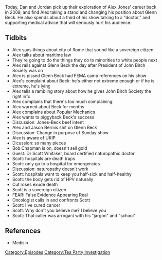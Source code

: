 {{DEFAULTSORT:
    #_EPISODE_0237:March 27, 2009
}}{{Episode
    | title           = March 27, 2009
    | caption         = Listen to this episode on [https://knowledgefight.libsyn.com/knowledge-fight-march-27-2009 Libsyn] [https://open.spotify.com/episode/36ASJKo2u8752euq3QTKID Spotify]
    | episodeNumber   = 237
    | length          = 01:26:23
    | airDate         = December 10, 2018
    | coverageDate    = March 27, 2009
    | episodeType     = [[:Category:Tea Party Investigation|Tea Party Investigation]]
    | appearance      = [[Glenn Beck]], [[Jason Bermis]], [[Bob Chapman]], [[Scott Whitaker]]
    | previousEpisode = [[236: December 4-5, 2018]]
    | nextEpisode     = [[238: Coach Dave]]
}}

{{Stub}}

Today, Dan and Jordan pick up their exploration of Alex Jones' career back in 2009, and find Alex taking a stand and changing his position about Glenn Beck. He also spends about a third of his show talking to a "doctor," and supporting medical advice that will seriously hurt his audience.

==Tidbits==

*Alex says things about city of Rome that sound like a sovereign citizen
*Alex talks about maritime law
*They're going to do the things they do to minorities to white people next
*Alex rails against Glenn Beck the day after President of John Birch Society was on
*Alex is pissed Glenn Beck had FEMA camp references on his show
*Alex's complaint about Beck: he's either not extreme enough or if he is extreme, he's lying
*Alex tells a rambling story about how he gives John Birch Society the right info
*Alex complains that there's too much complaining
*Alex warned about Beck for months
*Alex complains about Popular Mechanics
*Alex wants to piggyback Beck's success
*Discussion: Jones-Beck beef intent
*Alex and Jason Bermis shit on Glenn Beck
*Discussion: Change in purpose of Sunday show
*Alex is aware of UKIP
*Dicussion: so many pieces
*Bob Chapman is on, doesn't sell gold
*Guest: Dr Scott Whitaker, board certified naturopathic doctor
*Scott: hospitals are death traps
*Scott: only go to a hospital for emergencies
*Discussion: naturopathy doesn't work
*Scott: hospitals want to keep you half-sick and half-healthy
*Scott: the body gets rid of HPV naturally
*Cut roses exude death
*Scott is a sovereign citizen
*FEAR: False Evidence Appearing Real
*Oncologist calls in and confronts Scott
*Scott: I've cured cancer
*Scott: Why don't you believe me? I believe you
*Scott: That caller was arrogant with his "jargon" and "school"

==References==

*Medisin

[[Category:Episodes]]
[[Category:Tea Party Investigation]]
